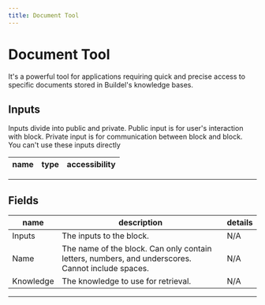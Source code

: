 ```yaml
---
title: Document Tool
---
```


# Document Tool
It's a powerful tool for applications requiring quick and precise access to specific documents stored in Buildel's knowledge bases.

## Inputs
Inputs divide into public and private. Public input is for user's interaction with block. Private input is for communication between block and block. You can't use these inputs directly

| name | type | accessibility |
|------|------|---------------|

---
## Fields
| name | description | details |
|------|-------------|------------|
| Inputs | The inputs to the block. | N/A
Name | The name of the block. Can only contain letters, numbers, and underscores. Cannot include spaces. | N/A
Knowledge | The knowledge to use for retrieval. | N/A

---
    
